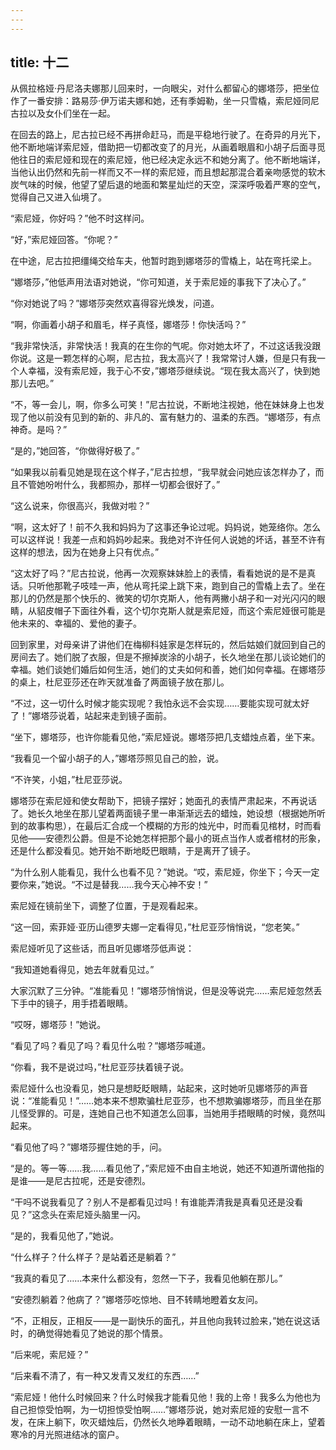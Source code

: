```yaml
---
---
---
```

title: 十二
---




从佩拉格娅·丹尼洛夫娜那儿回来时，一向眼尖，对什么都留心的娜塔莎，把坐位作了一番安排：路易莎·伊万诺夫娜和她，还有季姆勒，坐一只雪橇，索尼娅同尼古拉以及女仆们坐在一起。

在回去的路上，尼古拉已经不再拼命赶马，而是平稳地行驶了。在奇异的月光下，他不断地端详索尼娅，借助把一切都改变了的月光，从画着眼眉和小胡子后面寻觅他往日的索尼娅和现在的索尼娅，他已经决定永远不和她分离了。他不断地端详，当他认出仍然和先前一样而又不一样的索尼娅，而且想起那混合着亲吻感觉的软木炭气味的时候，他望了望后退的地面和繁星灿烂的天空，深深呼吸着严寒的空气，觉得自己又进入仙境了。

“索尼娅，你好吗？”他不时这样问。

“好，”索尼娅回答。“你呢？”

在中途，尼古拉把缰绳交给车夫，他暂时跑到娜塔莎的雪橇上，站在弯托梁上。

“娜塔莎，”他低声用法语对她说，“你可知道，关于索尼娅的事我下了决心了。”

“你对她说了吗？”娜塔莎突然欢喜得容光焕发，问道。

“啊，你画着小胡子和眉毛，样子真怪，娜塔莎！你快活吗？”

“我非常快活，非常快活！我真的在生你的气呢。你对她太坏了，不过这话我没跟你说。这是一颗怎样的心啊，尼古拉，我太高兴了！我常常讨人嫌，但是只有我一个人幸福，没有索尼娅，我于心不安，”娜塔莎继续说。“现在我太高兴了，快到她那儿去吧。”

“不，等一会儿，啊，你多么可笑！”尼古拉说，不断地注视她，他在妹妹身上也发现了他以前没有见到的新的、非凡的、富有魅力的、温柔的东西。“娜塔莎，有点神奇。是吗？”

“是的，”她回答，“你做得好极了。”

“如果我以前看见她是现在这个样子，”尼古拉想，“我早就会问她应该怎样办了，而且不管她吩咐什么，我都照办，那样一切都会很好了。”

“这么说来，你很高兴，我做对啦？”

“啊，这太好了！前不久我和妈妈为了这事还争论过呢。妈妈说，她笼络你。怎么可以这样说！我差一点和妈妈吵起来。我绝对不许任何人说她的坏话，甚至不许有这样的想法，因为在她身上只有优点。”

“这太好了吗？”尼古拉说，他再一次观察妹妹脸上的表情，看看她说的是不是真话。只听他那靴子吱哇一声，他从弯托梁上跳下来，跑到自己的雪橇上去了。坐在那儿的仍然是那个快乐的、微笑的切尔克斯人，他有两撇小胡子和一对光闪闪的眼睛，从貂皮帽子下面往外看，这个切尔克斯人就是索尼娅，而这个索尼娅很可能是他未来的、幸福的、爱他的妻子。

回到家里，对母亲讲了讲他们在梅柳科娃家是怎样玩的，然后姑娘们就回到自己的房间去了。她们脱了衣服，但是不擦掉炭涂的小胡子，长久地坐在那儿谈论她们的幸福。她们谈她们婚后如何生活，她们的丈夫如何和善，她们如何幸福。在娜塔莎的桌上，杜尼亚莎还在昨天就准备了两面镜子放在那儿。

“不过，这一切什么时候才能实现呢？我怕永远不会实现……要能实现可就太好了！”娜塔莎说着，站起来走到镜子面前。

“坐下，娜塔莎，也许你能看见他，”索尼娅说。娜塔莎把几支蜡烛点着，坐下来。

“我看见一个留小胡子的人，”娜塔莎照见自己的脸，说。

“不许笑，小姐，”杜尼亚莎说。

娜塔莎在索尼娅和使女帮助下，把镜子摆好；她面孔的表情严肃起来，不再说话了。她长久地坐在那儿望着两面镜子里一串渐渐远去的蜡烛，她设想（根据她所听到的故事构思），在最后汇合成一个模糊的方形的烛光中，时而看见棺材，时而看见他——安德烈公爵。但是不论她怎样把那个最小的斑点当作人或者棺材的形象，还是什么都没看见。她开始不断地眨巴眼睛，于是离开了镜子。

“为什么别人能看见，我什么也看不见？”她说。“哎，索尼娅，你坐下；今天一定要你来，”她说。“不过是替我……我今天心神不安！”

索尼娅在镜前坐下，调整了位置，于是观看起来。

“这一回，索菲娅·亚历山德罗夫娜一定看得见，”杜尼亚莎悄悄说，“您老笑。”

索尼娅听见了这些话，而且听见娜塔莎低声说：

“我知道她看得见，她去年就看见过。”

大家沉默了三分钟。“准能看见！”娜塔莎悄悄说，但是没等说完……索尼娅忽然丢下手中的镜子，用手捂着眼睛。

“哎呀，娜塔莎！”她说。

“看见了吗？看见了吗？看见什么啦？”娜塔莎喊道。

“你看，我不是说过吗，”杜尼亚莎扶着镜子说。

索尼娅什么也没看见，她只是想眨眨眼睛，站起来，这时她听见娜塔莎的声音说：“准能看见！”……她本来不想欺骗杜尼亚莎，也不想欺骗娜塔莎，而且坐在那儿怪受罪的。可是，连她自己也不知道怎么回事，当她用手捂眼睛的时候，竟然叫起来。

“看见他了吗？”娜塔莎握住她的手，问。

“是的。等一等……我……看见他了，”索尼娅不由自主地说，她还不知道所谓他指的是谁——是尼古拉呢，还是安德烈。

“干吗不说我看见了？别人不是都看见过吗！有谁能弄清我是真看见还是没看见？”这念头在索尼娅头脑里一闪。

“是的，我看见他了，”她说。

“什么样子？什么样子？是站着还是躺着？”

“我真的看见了……本来什么都没有，忽然一下子，我看见他躺在那儿。”

“安德烈躺着？他病了？”娜塔莎吃惊地、目不转睛地瞪着女友问。

“不，正相反，正相反——是一副快乐的面孔，并且他向我转过脸来，”她在说这话时，的确觉得她看见了她说的那个情景。

“后来呢，索尼娅？”

“后来看不清了，有一种又发青又发红的东西……”

“索尼娅！他什么时候回来？什么时候我才能看见他！我的上帝！我多么为他也为自己担惊受怕啊，为一切担惊受怕啊……”娜塔莎说，她对索尼娅的安慰一言不发，在床上躺下，吹灭蜡烛后，仍然长久地睁着眼睛，一动不动地躺在床上，望着寒冷的月光照进结冰的窗户。